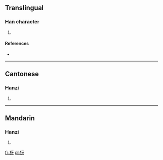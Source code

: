 ==Translingual==

===Han character===
{{Han char|rn=94|rad=犬|as=04|sn=7|four=4124<sub>0</sub>|canj=大竹一女竹 (KHMVH)}}

# {{defn|Han|sort=犬04}}

====References====
* {{Han ref|kx=0707.070|dkj=20274|dj=1119.270|hdz=21336.020|uh=72BD|ud=29373|bh=CB62|bd=52066}}

----

==Cantonese==

===Hanzi===
{{yue-hanzi|jyut=|y=nga4}}

# {{defn|lang=yue|sort=犬04}}

----

==Mandarin==

===Hanzi===
{{cmn-hanzi|pin=[[yá]] ([[ya2]])|wg=ya<sup>2</sup>}}

# {{defn|lang=cmn|sort=犬04}}

[[fr:犽]]
[[pl:犽]]